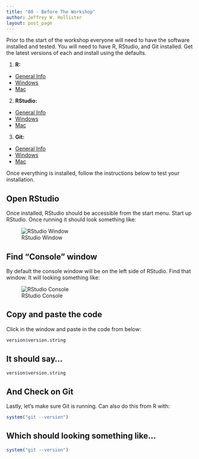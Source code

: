 ```yaml
---
title: "00 - Before The Workshop"
author: Jeffrey W. Hollister
layout: post_page
---
```


Prior to the start of the workshop everyone will need to have the software 
installed and tested.  You will need to have R, RStudio, and Git installed.  Get the latest versions of each and install using the defaults.  

1. **R:** 
  - [General Info](http://cran.r-project.org/)
  - [Windows](http://cran.r-project.org/bin/windows/base/R-3.2.0-win.exe)
  - [Mac](http://cran.r-project.org/bin/macosx/R-3.2.0.pkg)
2. **RStudio:** 
  - [General Info](http://www.rstudio.com/products/rstudio/download/)
  - [Windows](http://download1.rstudio.org/RStudio-0.99.446.exe)
  - [Mac](http://download1.rstudio.org/RStudio-0.99.446.dmg)
3. **Git:** 
  - [General Info](https://git-scm.com/downloads)
  - [Windows](https://git-scm.com/download/win)
  - [Mac](https://git-scm.com/download/mac)
  
Once everything is installed, follow the instructions below to test your installation.

## Open RStudio
Once installed, RStudio should be accessible from the start menu.  Start up RStudio.  Once running it should look something like:

![RStudio Window](/iale_open_science/figure/rstudio.png)

## Find "Console" window
By default the console window will be on the left side of RStudio.  Find that window.  It will looking something like:  

![RStudio Console](/iale_open_science/figure/rstudio_console.png)

## Copy and paste the code
Click in the window and paste in the code from below:

```r
version$version.string
```

## It should say...

```r
version$version.string
```

## And Check on Git 
Lastly, let's make sure Git is running.  Can also do this from R with:

```r
system("git --version")
```

## Which should looking something like...

```r
system("git --version")
```

